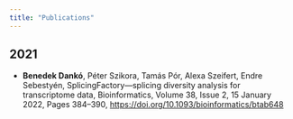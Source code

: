```yaml
---
title: "Publications"
---
```


## 2021

- **Benedek Dankó**, Péter Szikora, Tamás Pór, Alexa Szeifert, Endre Sebestyén, SplicingFactory—splicing diversity analysis for transcriptome data, Bioinformatics, Volume 38, Issue 2, 15 January 2022, Pages 384–390, [https://doi.org/10.1093/bioinformatics/btab648](https://doi.org/10.1093/bioinformatics/btab648)